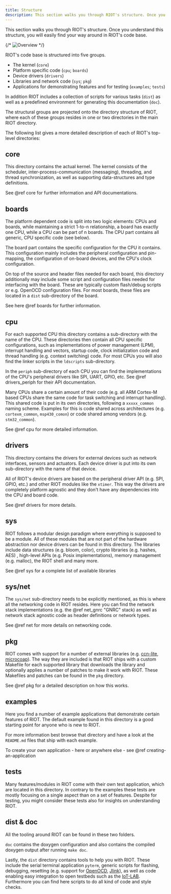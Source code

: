 ```yaml
---
title: Structure
description: This section walks you through RIOT's structure. Once you understand this structure, you will easily find your way around in RIOT's code base.
---
```


This section walks you through RIOT's structure. Once you understand this
structure, you will easily find your way around in RIOT's code base.

{/* ![Overview](./img/riot-structure.svg) */}

RIOT's code base is structured into five groups.

 - The kernel (`core`)
 - Platform specific code (`cpu`; `boards`)
 - Device drivers (`drivers`)
 - Libraries and network code (`sys`; `pkg`)
 - Applications for demonstrating features and for testing (`examples`;
   `tests`)

In addition RIOT includes a collection of scripts for various tasks (`dist`) as
well as a predefined environment for generating this documentation (`doc`).

The structural groups are projected onto the directory structure of RIOT, where
each of these groups resides in one or two directories in the main RIOT
directory.

The following list gives a more detailed description of each of RIOT's
top-level directories:

core
----
This directory contains the actual kernel. The kernel consists of the scheduler,
inter-process-communication (messaging), threading, and thread
synchronization, as well as supporting data-structures and type definitions.

See @ref core for further information and API documentations.

boards
------
The platform dependent code is split into two logic elements: CPUs and boards,
while maintaining a strict 1-to-n relationship, a board has exactly one CPU,
while a CPU can be part of n boards. The CPU part contains all generic, CPU
specific code (see below).

The board part contains the specific configuration for the CPU it contains.
This configuration mainly includes the peripheral configuration and
pin-mapping, the configuration of on-board devices, and the CPU's clock
configuration.

On top of the source and header files needed for each board, this directory
additionally may include some script and configuration files needed for
interfacing with the board. These are typically custom flash/debug scripts or
e.g. OpenOCD configuration files. For most boards, these files are located in a
`dist` sub-directory of the board.

See here @ref boards for further information.

cpu
---
For each supported CPU this directory contains a sub-directory with the name of
the CPU. These directories then contain all CPU specific configurations, such
as implementations of power management (LPM), interrupt handling and vectors,
startup code, clock initialization code and thread handling (e.g. context
switching) code. For most CPUs you will also find the linker scripts in the
`ldscripts` sub-directory.

In the `periph` sub-directory of each CPU you can find the implementations of
the CPU's peripheral drivers like SPI, UART, GPIO, etc.  See @ref drivers_periph
for their API documentation.

Many CPUs share a certain amount of their code (e.g. all ARM Cortex-M based
CPUs share the same code for task switching and interrupt handling). This
shared code is put in its own directories, following a `xxxxx_common` naming
scheme. Examples for this is code shared across architectures (e.g.
`cortexm_common`, `msp430_comon`) or code shared among vendors (e.g.
`stm32_common`).

See @ref cpu for more detailed information.

drivers
-------
This directory contains the drivers for external devices such as network
interfaces, sensors and actuators. Each device driver is put into its own
sub-directory with the name of that device.

All of RIOT's device drivers are based on the peripheral driver API (e.g. SPI,
GPIO, etc.) and other RIOT modules like the `xtimer`. This way the drivers are
completely platform agnostic and they don't have any dependencies into the CPU
and board code.

See @ref drivers for more details.

sys
---
RIOT follows a modular design paradigm where everything is supposed to
be a module. All of these modules that are not part of the hardware abstraction
nor device drivers can be found in this directory. The libraries include data
structures (e.g. bloom, color), crypto libraries (e.g. hashes, AES) ,
high-level APIs (e.g. Posix implementations), memory management (e.g. malloc),
the RIOT shell and many more.

See @ref sys for a complete list of available libraries

sys/net
-------
The `sys/net` sub-directory needs to be explicitly mentioned, as this is where
all the networking code in RIOT resides. Here you can find the network stack
implementations (e.g. the @ref net_gnrc "GNRC" stack) as well as network stack agnostic code as
header definitions or network types.

See @ref net for more details on networking code.

pkg
---
RIOT comes with support for a number of external libraries (e.g.
[ccn-lite](https://github.com/cn-uofbasel/ccn-lite),
[microcoap](https://github.com/1248/microcoap)). The way they are included is
that RIOT ships with a custom Makefile for each supported library that
downloads the library and optionally applies a number of patches to make it
work with RIOT. These Makefiles and patches can be found in the `pkg`
directory.

See @ref pkg for a detailed description on how this works.

examples
--------
Here you find a number of example applications that demonstrate certain
features of RIOT. The default example found in this directory is a good
starting point for anyone who is new to RIOT.

For more information best browse that directory and have a look at the
`README.md` files that ship with each example.

To create your own application - here or anywhere else - see @ref creating-an-application

tests
-----
Many features/modules in RIOT come with their own test application, which are
located in this directory. In contrary to the examples these tests are mostly
focusing on a single aspect than on a set of features. Despite for testing, you
might consider these tests also for insights on understanding RIOT.

dist & doc
----------
All the tooling around RIOT can be found in these two folders.

`doc` contains the doxygen configuration and also contains the compiled doxygen
output after running `make doc`.

Lastly, the `dist` directory contains tools to help you with RIOT. These
include
the serial terminal application `pyterm`, generic scripts for flashing,
debugging, resetting (e.g. support for [OpenOCD](http://openocd.org/),
[Jlink](https://www.segger.com/jlink_base.html)), as well as code enabling easy
integration to open testbeds such as the [IoT-LAB](https://www.iot-lab.info/).
Furthermore you can find here scripts to do all kind of code and style checks.
